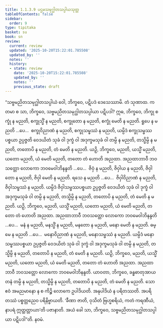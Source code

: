 ```yaml
---
title: 1.1.3.9 ပဌမသမုဂ္ဃါတသပ္ပါယသုတ္တ
tableOfContents: false
sidebar:
  order: 9
type: tipitaka
basket: su
book: sn
review:
  current: review
  updated: '2025-10-20T15:22:01.785508'
  updated_by: ''
  notes: ''
  history:
  - state: review
    date: '2025-10-20T15:22:01.785508'
    updated_by: ''
    notes: ''
    previous_state: draft
---
```



<DynamicBreadcrumb />


<ReviewStatus review={frontmatter.review} showDetails={true} />

<HypothesisAnnotation frontmatter={frontmatter} />

<Division number="31" book="sn" e="ch" v="18" p="284">

<Paragraph number="82" book="sn">
“သဗ္ဗမညိတသမုဂ္ဃါတသပ္ပါယံ ဝေါ, ဘိက္ခဝေ, ပဋိပဒံ ဒေသေဿာမိ. တံ သုဏာထ. ကတမာ စ သာ, ဘိက္ခဝေ, သဗ္ဗမညိတသမုဂ္ဃါတသပ္ပါယာ ပဋိပဒါ? ဣဓ, ဘိက္ခဝေ, ဘိက္ခု စက္ခုံ န မညတိ, စက္ခုသ္မိံ န မညတိ, စက္ခုတော န မညတိ, စက္ခုံ မေတိ န မညတိ. ရူပေ န မညတိ …ပေ…  စက္ခုဝိညာဏံ န မညတိ, စက္ခုသမ္ဖဿံ န မညတိ, ယမ္ပိဒံ စက္ခုသမ္ဖဿပစ္စယာ ဥပ္ပဇ္ဇတိ ဝေဒယိတံ သုခံ ဝါ ဒုက္ခံ ဝါ အဒုက္ခမသုခံ ဝါ တမ္ပိ န မညတိ, တသ္မိမ္ပိ န မညတိ, တတောပိ န မညတိ, တံ မေတိ န မညတိ. ယဉှိ, ဘိက္ခဝေ, မညတိ, ယသ္မိံ မညတိ, ယတော မညတိ, ယံ မေတိ မညတိ, တတော တံ ဟောတိ အညထာ. အညထာဘာဝီ ဘဝသတ္တော လောကော ဘဝမေဝါဘိနန္ဒတိ …ပေ…  ဇိဝှံ န မညတိ, ဇိဝှါယ န မညတိ, ဇိဝှါတော န မညတိ, ဇိဝှါ မေတိ န မညတိ. ရသေ န မညတိ …ပေ…  ဇိဝှါဝိညာဏံ န မညတိ, ဇိဝှါသမ္ဖဿံ န မညတိ. ယမ္ပိဒံ ဇိဝှါသမ္ဖဿပစ္စယာ ဥပ္ပဇ္ဇတိ ဝေဒယိတံ သုခံ ဝါ ဒုက္ခံ ဝါ အဒုက္ခမသုခံ ဝါ တမ္ပိ န မညတိ, တသ္မိမ္ပိ န မညတိ, တတောပိ န မညတိ, တံ မေတိ န မညတိ. ယဉှိ, ဘိက္ခဝေ, မညတိ, ယသ္မိံ မညတိ, ယတော မညတိ, ယံ မေတိ မညတိ, တတော တံ ဟောတိ အညထာ. အညထာဘာဝီ ဘဝသတ္တော လောကော ဘဝမေဝါဘိနန္ဒတိ …ပေ…  မနံ န မညတိ, မနသ္မိံ န မညတိ, မနတော န မညတိ, မနော မေတိ န မညတိ. ဓမ္မေ န မညတိ …ပေ…  မနောဝိညာဏံ န မညတိ, မနောသမ္ဖဿံ န မညတိ. ယမ္ပိဒံ မနောသမ္ဖဿပစ္စယာ ဥပ္ပဇ္ဇတိ ဝေဒယိတံ သုခံ ဝါ ဒုက္ခံ ဝါ အဒုက္ခမသုခံ ဝါ တမ္ပိ န မညတိ, တသ္မိမ္ပိ န မညတိ, တတောပိ န မညတိ, တံ မေတိ န မညတိ. ယဉှိ, ဘိက္ခဝေ, မညတိ, ယသ္မိံ မညတိ, ယတော မညတိ, ယံ မေတိ မညတိ, တတော တံ ဟောတိ အညထာ. အညထာဘာဝီ ဘဝသတ္တော လောကော ဘဝမေဝါဘိနန္ဒတိ. ယာဝတာ, ဘိက္ခဝေ, ခန္ဓဓာတုအာယတနံ တမ္ပိ န မညတိ, တသ္မိမ္ပိ န မညတိ, တတောပိ န မညတိ, တံ မေတိ န မညတိ. သော ဧဝံ အမညမာနော န စ ကိဉ္စိ လောကေ ဥပါဒိယတိ. အနုပါဒိယံ န ပရိတဿတိ. အပရိတဿံ ပစ္စတ္တညေဝ ပရိနိဗ္ဗာယတိ. ‘ခီဏာ ဇာတိ, ဝုသိတံ ဗြဟ္မစရိယံ, ကတံ ကရဏီယံ, နာပရံ ဣတ္ထတ္တာယာ’တိ ပဇာနာတိ. အယံ ခေါ သာ, ဘိက္ခဝေ, သဗ္ဗမညိတသမုဂ္ဃါတသပ္ပါယာ ပဋိပဒါ”တိ.

</Paragraph>
</Division>

<Paragraph number="83" type="center" book="sn">
နဝမံ.
</Paragraph>